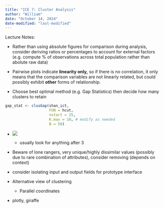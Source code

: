 ```yaml
---
title: "ICE 7: Cluster Analysis"
author: "William"
date: "October 14, 2024"
date-modified: "last-modified"
---
```


Lecture Notes:

-   Rather than using absolute figures for comparison during analysis, consider deriving ratios or percentages to account for external factors (e.g. compute % of observations across total population rather than abolute raw data)

-   Pairwise plots indicate **linearity only,** so if there is no correlation, it only means that the comparison variables are not linearly related, but could possibly exhibit **other** forms of relationship.

-   Choose best optimal method (e.g. Gap Statistics) then decide how many clusters to retain

``` r
gap_stat <- clusGap(shan_ict, 
                    FUN = hcut, 
                    nstart = 25, 
                    K.max = 10, # modify as needed
                    B = 50)
```

-   ![](images/clipboard-2669635383.png)

    -   usually look for anything after 3

-   Beware of lone rangers, very unique/highly dissimilar values (possibly due to rare combination of attributes), consider removing (depends on context)

-   consider isolating input and output fields for prototype interface

-   Alternative view of clustering

    -   Parallel coordinates

-   plotly, giraffe
